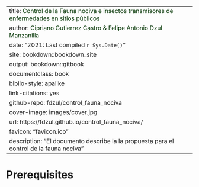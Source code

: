 --- 
title: <span style="color:#003300;">Control de la Fauna nociva e insectos transmisores de enfermedades en sitios públicos</span>
author: <span style="color:#003300;">Cipriano Gutierrez Castro & Felipe Antonio Dzul Manzanilla</span>
date: "2021: Last compiled `r Sys.Date()`"
site: bookdown::bookdown_site
output: bookdown::gitbook
documentclass: book
biblio-style: apalike
link-citations: yes
github-repo: fdzul/control_fauna_nociva
cover-image: images/cover.jpg
url: https://fdzul.github.io/control_fauna_nociva/
favicon: "favicon.ico"
description: "El documento describe la la propuesta para el control de la fauna nociva"
----

# Prerequisites {-}

